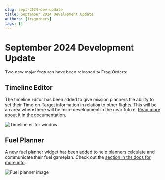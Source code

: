 ```yaml
---
slug: sept-2024-dev-update
title: September 2024 Development Update
authors: [fragorders]
tags: []
---
```


# September 2024 Development Update

Two new major features have been released to Frag Orders:

## Timeline Editor

The timeline editor has been added to give mission planners the ability to set their Time-on-Target information in relation to other flights. This will be an area where there will be more development in the near future. [Read more about it in the documentation](/docs/timeline-editor).


![Timeline editor window](../static/img/timeline-1.png)

## Fuel Planner

A new fuel planner widget has been added to help planners calculate and communicate their fuel gameplan. Check out the [section in the docs for more info](/docs/planning-a-flight#adding-a-fuel-plan).


![Fuel planner image](../static/img/plan-13.png)
